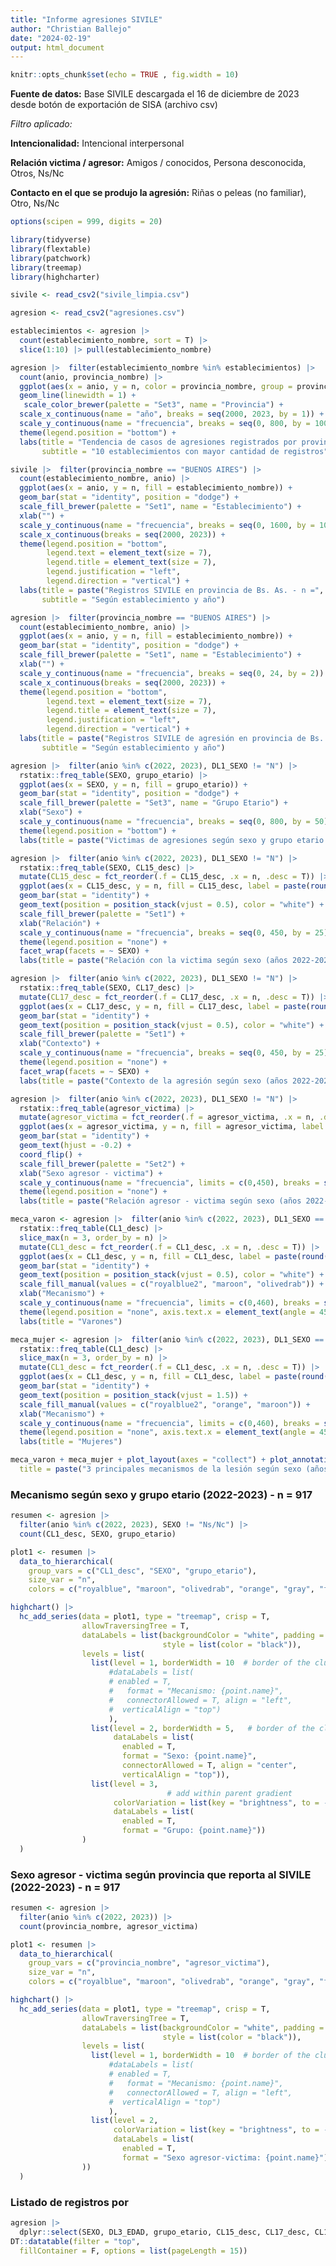 ```yaml
---
title: "Informe agresiones SIVILE"
author: "Christian Ballejo"
date: "2024-02-19"
output: html_document
---
```


```r
knitr::opts_chunk$set(echo = TRUE , fig.width = 10)
```

**Fuente de datos:** Base SIVILE descargada el 16 de diciembre de 2023 desde botón de exportación de SISA (archivo csv)

*Filtro aplicado:* 

**Intencionalidad:** Intencional interpersonal

**Relación victima / agresor:** Amigos / conocidos, Persona desconocida, Otros, Ns/Nc

**Contacto en el que se produjo la agresión:** Riñas o peleas (no familiar), Otro, Ns/Nc



```r
options(scipen = 999, digits = 20)

library(tidyverse)
library(flextable)
library(patchwork)
library(treemap)
library(highcharter)

sivile <- read_csv2("sivile_limpia.csv")

agresion <- read_csv2("agresiones.csv")

establecimientos <- agresion |>
  count(establecimiento_nombre, sort = T) |> 
  slice(1:10) |> pull(establecimiento_nombre)

```



```r


agresion |>  filter(establecimiento_nombre %in% establecimientos) |> 
  count(anio, provincia_nombre) |> 
  ggplot(aes(x = anio, y = n, color = provincia_nombre, group = provincia_nombre)) +
  geom_line(linewidth = 1) +
   scale_color_brewer(palette = "Set3", name = "Provincia") +
  scale_x_continuous(name = "año", breaks = seq(2000, 2023, by = 1)) + 
  scale_y_continuous(name = "frecuencia", breaks = seq(0, 800, by = 100)) +
  theme(legend.position = "bottom") +
  labs(title = "Tendencia de casos de agresiones registrados por provincia", 
       subtitle = "10 establecimientos con mayor cantidad de registros")
```

```r
sivile |>  filter(provincia_nombre == "BUENOS AIRES") |> 
  count(establecimiento_nombre, anio) |> 
  ggplot(aes(x = anio, y = n, fill = establecimiento_nombre)) +
  geom_bar(stat = "identity", position = "dodge") +
  scale_fill_brewer(palette = "Set1", name = "Establecimiento") +
  xlab("") + 
  scale_y_continuous(name = "frecuencia", breaks = seq(0, 1600, by = 100)) +
  scale_x_continuous(breaks = seq(2000, 2023)) +
  theme(legend.position = "bottom",
        legend.text = element_text(size = 7), 
        legend.title = element_text(size = 7), 
        legend.justification = "left", 
        legend.direction = "vertical") + 
  labs(title = paste("Registros SIVILE en provincia de Bs. As. - n =", sivile|>  filter(provincia_nombre == "BUENOS AIRES") |> nrow()),
       subtitle = "Según establecimiento y año")
```

```r
agresion |>  filter(provincia_nombre == "BUENOS AIRES") |> 
  count(establecimiento_nombre, anio) |> 
  ggplot(aes(x = anio, y = n, fill = establecimiento_nombre)) +
  geom_bar(stat = "identity", position = "dodge") +
  scale_fill_brewer(palette = "Set1", name = "Establecimiento") +
  xlab("") + 
  scale_y_continuous(name = "frecuencia", breaks = seq(0, 24, by = 2)) +
  scale_x_continuous(breaks = seq(2000, 2023)) +
  theme(legend.position = "bottom", 
        legend.text = element_text(size = 7), 
        legend.title = element_text(size = 7),
        legend.justification = "left", 
        legend.direction = "vertical") + 
  labs(title = paste("Registros SIVILE de agresión en provincia de Bs. As. - n =", agresion |>  filter(provincia_nombre == "BUENOS AIRES") |> nrow()),
       subtitle = "Según establecimiento y año")
```

```r

agresion |>  filter(anio %in% c(2022, 2023), DL1_SEXO != "N") |> 
  rstatix::freq_table(SEXO, grupo_etario) |> 
  ggplot(aes(x = SEXO, y = n, fill = grupo_etario)) +
  geom_bar(stat = "identity", position = "dodge") +
  scale_fill_brewer(palette = "Set3", name = "Grupo Etario") +
  xlab("Sexo") + 
  scale_y_continuous(name = "frecuencia", breaks = seq(0, 800, by = 50)) +
  theme(legend.position = "bottom") + 
  labs(title = paste("Victimas de agresiones según sexo y grupo etario (años 2022-2023) - n =", agresion |>  filter(anio %in% c(2022, 2023), DL1_SEXO != "N") |> nrow()))
```


```r

agresion |>  filter(anio %in% c(2022, 2023), DL1_SEXO != "N") |> 
  rstatix::freq_table(SEXO, CL15_desc) |> 
  mutate(CL15_desc = fct_reorder(.f = CL15_desc, .x = n, .desc = T)) |> 
  ggplot(aes(x = CL15_desc, y = n, fill = CL15_desc, label = paste(round(prop, 1),"%"))) +
  geom_bar(stat = "identity") +
  geom_text(position = position_stack(vjust = 0.5), color = "white") + 
  scale_fill_brewer(palette = "Set1") +
  xlab("Relación") + 
  scale_y_continuous(name = "frecuencia", breaks = seq(0, 450, by = 25)) +
  theme(legend.position = "none") + 
  facet_wrap(facets = ~ SEXO) +
  labs(title = paste("Relación con la victima según sexo (años 2022-2023) - n =", agresion |>  filter(anio %in% c(2022, 2023), DL1_SEXO != "N") |> nrow()))
```
```r

agresion |>  filter(anio %in% c(2022, 2023), DL1_SEXO != "N") |> 
  rstatix::freq_table(SEXO, CL17_desc) |> 
  mutate(CL17_desc = fct_reorder(.f = CL17_desc, .x = n, .desc = T)) |> 
  ggplot(aes(x = CL17_desc, y = n, fill = CL17_desc, label = paste(round(prop, 1),"%"))) +
  geom_bar(stat = "identity") +
  geom_text(position = position_stack(vjust = 0.5), color = "white") + 
  scale_fill_brewer(palette = "Set1") +
  xlab("Contexto") + 
  scale_y_continuous(name = "frecuencia", breaks = seq(0, 450, by = 25)) +
  theme(legend.position = "none") + 
  facet_wrap(facets = ~ SEXO) +
  labs(title = paste("Contexto de la agresión según sexo (años 2022-2023) - n =", agresion |>  filter(anio %in% c(2022, 2023), DL1_SEXO != "N") |> nrow()))
```
```r

agresion |>  filter(anio %in% c(2022, 2023), DL1_SEXO != "N") |> 
  rstatix::freq_table(agresor_victima) |> 
  mutate(agresor_victima = fct_reorder(.f = agresor_victima, .x = n, .desc = T)) |> 
  ggplot(aes(x = agresor_victima, y = n, fill = agresor_victima, label = paste(round(prop, 1),"%"))) +
  geom_bar(stat = "identity") +
  geom_text(hjust = -0.2) + 
  coord_flip() +
  scale_fill_brewer(palette = "Set2") +
  xlab("Sexo agresor - victima") + 
  scale_y_continuous(name = "frecuencia", limits = c(0,450), breaks = seq(0, 450, by = 25)) +
  theme(legend.position = "none") + 
  labs(title = paste("Relación agresor - victima según sexo (años 2022-2023) - n =", agresion |>  filter(anio %in% c(2022, 2023), DL1_SEXO != "N") |> nrow()))
```
```r

meca_varon <- agresion |>  filter(anio %in% c(2022, 2023), DL1_SEXO == "M") |> 
  rstatix::freq_table(CL1_desc) |> 
  slice_max(n = 3, order_by = n) |> 
  mutate(CL1_desc = fct_reorder(.f = CL1_desc, .x = n, .desc = T)) |> 
  ggplot(aes(x = CL1_desc, y = n, fill = CL1_desc, label = paste(round(prop, 1),"%"))) +
  geom_bar(stat = "identity") +
  geom_text(position = position_stack(vjust = 0.5), color = "white") + 
  scale_fill_manual(values = c("royalblue2", "maroon", "olivedrab")) +
  xlab("Mecanismo") + 
  scale_y_continuous(name = "frecuencia", limits = c(0,460), breaks = seq(0, 460, by = 50)) +
  theme(legend.position = "none", axis.text.x = element_text(angle = 45, hjust = 1)) +
  labs(title = "Varones")

meca_mujer <- agresion |>  filter(anio %in% c(2022, 2023), DL1_SEXO == "F") |> 
  rstatix::freq_table(CL1_desc) |> 
  slice_max(n = 3, order_by = n) |> 
  mutate(CL1_desc = fct_reorder(.f = CL1_desc, .x = n, .desc = T)) |> 
  ggplot(aes(x = CL1_desc, y = n, fill = CL1_desc, label = paste(round(prop, 1),"%"))) +
  geom_bar(stat = "identity") +
  geom_text(position = position_stack(vjust = 1.5)) + 
  scale_fill_manual(values = c("royalblue2", "orange", "maroon")) +
  xlab("Mecanismo") + 
  scale_y_continuous(name = "frecuencia", limits = c(0,460), breaks = seq(0, 460, by = 50)) +
  theme(legend.position = "none", axis.text.x = element_text(angle = 45, hjust = 1)) +
  labs(title = "Mujeres")

meca_varon + meca_mujer + plot_layout(axes = "collect") + plot_annotation(
  title = paste("3 principales mecanismos de la lesión según sexo (años 2022-2023) - n =", agresion |>  filter(anio %in% c(2022, 2023), DL1_SEXO != "N") |> nrow()))
```

### Mecanismo según sexo y grupo etario (2022-2023) - n = 917

```r

resumen <- agresion |> 
  filter(anio %in% c(2022, 2023), SEXO != "Ns/Nc") |> 
  count(CL1_desc, SEXO, grupo_etario)

plot1 <- resumen |> 
  data_to_hierarchical(
    group_vars = c("CL1_desc", "SEXO", "grupo_etario"),
    size_var = "n",
    colors = c("royalblue", "maroon", "olivedrab", "orange", "gray", "firebrick", "skyblue", "gold", "purple", "forestgreen", "pink", "tomato3", "turquoise1", "sienna", "moccasin", "coral"))

highchart() |>  
  hc_add_series(data = plot1, type = "treemap", crisp = T,
                allowTraversingTree = T,
                dataLabels = list(backgroundColor = "white", padding = .5,
                                  style = list(color = "black")),
                levels = list(
                  list(level = 1, borderWidth = 10  # border of the cluster
                      #dataLabels = list(
                      # enabled = T, 
                      #   format = "Mecanismo: {point.name}",
                      #   connectorAllowed = T, align = "left",
                      #  verticalAlign = "top")
                      ),
                  list(level = 2, borderWidth = 5,   # border of the cluster
                       dataLabels = list(
                         enabled = T,
                         format = "Sexo: {point.name}",
                         connectorAllowed = T, align = "center",
                         verticalAlign = "top")),
                  list(level = 3, 
                                   # add within parent gradient
                       colorVariation = list(key = "brightness", to = -.5),
                       dataLabels = list(
                         enabled = T,
                         format = "Grupo: {point.name}"))
                )
  )
```

### Sexo agresor - victima según provincia que reporta al SIVILE (2022-2023) -  n = 917

```r

resumen <- agresion |> 
  filter(anio %in% c(2022, 2023)) |> 
  count(provincia_nombre, agresor_victima)

plot1 <- resumen |> 
  data_to_hierarchical(
    group_vars = c("provincia_nombre", "agresor_victima"),
    size_var = "n",
    colors = c("royalblue", "maroon", "olivedrab", "orange", "gray", "firebrick", "skyblue", "gold", "purple", "forestgreen", "pink", "tomato3", "turquoise1", "sienna", "moccasin", "coral"))

highchart() |>  
  hc_add_series(data = plot1, type = "treemap", crisp = T,
                allowTraversingTree = T,
                dataLabels = list(backgroundColor = "white", padding = .5,
                                  style = list(color = "black")),
                levels = list(
                  list(level = 1, borderWidth = 10  # border of the cluster
                      #dataLabels = list(
                      # enabled = T, 
                      #   format = "Mecanismo: {point.name}",
                      #   connectorAllowed = T, align = "left",
                      #  verticalAlign = "top")
                      ),
                  list(level = 2, 
                       colorVariation = list(key = "brightness", to = -.5),
                       dataLabels = list(
                         enabled = T,
                         format = "Sexo agresor-victima: {point.name}")
                ))
  )
```

### Listado de registros por 

```r
agresion |> 
  dplyr::select(SEXO, DL3_EDAD, grupo_etario, CL15_desc, CL17_desc, CL1_desc, CL7_desc) |> 
DT::datatable(filter = "top",
  fillContainer = F, options = list(pageLength = 15))
```

